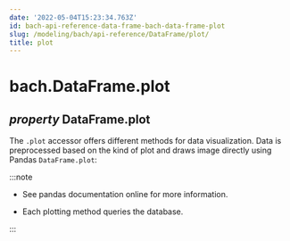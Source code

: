 ```yaml
---
date: '2022-05-04T15:23:34.763Z'
id: bach-api-reference-data-frame-bach-data-frame-plot
slug: /modeling/bach/api-reference/DataFrame/plot/
title: plot
---
```


# bach.DataFrame.plot

<div className="property">

<h2 className="signature-property"><span className="type-annotation"><em>property</em></span> <span className="additional-name">DataFrame.</span><span className="name">plot</span></h2>


<div className="content">

The `.plot` accessor offers different methods for data visualization. Data is preprocessed based
on the kind of plot and draws image directly using Pandas `DataFrame.plot`:

:::note

* See pandas documentation online for more information.


* Each plotting method queries the database.




:::


</div>


</div>
